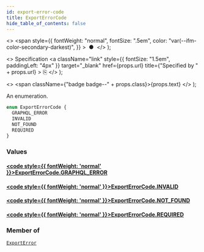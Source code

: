 ```yaml
---
id: export-error-code
title: ExportErrorCode
hide_table_of_contents: false
---
```


  <>
    <span
      style={{
        fontWeight: "normal",
        fontSize: ".5em",
        color: "var(--ifm-color-secondary-darkest)",
      }}
    >
      &nbsp;●&nbsp;
    </span>
  </>
);

  <>
    Specification
    <a
      className="link"
      style={{ fontSize: "1.5em", paddingLeft: "4px" }}
      target="\_blank"
      href={props.url}
      title={"Specified by " + props.url}
    >
      ⎘
    </a>
  </>
);

  <>
    <span className={"badge badge--" + props.class}>{props.text}</span>
  </>
);

An enumeration.

```graphql
enum ExportErrorCode {
  GRAPHQL_ERROR
  INVALID
  NOT_FOUND
  REQUIRED
}
```

### Values

#### [<code style={{ fontWeight: 'normal' }}>ExportErrorCode.<b>GRAPHQL_ERROR</b></code>](#)

>

#### [<code style={{ fontWeight: 'normal' }}>ExportErrorCode.<b>INVALID</b></code>](#)

>

#### [<code style={{ fontWeight: 'normal' }}>ExportErrorCode.<b>NOT_FOUND</b></code>](#)

>

#### [<code style={{ fontWeight: 'normal' }}>ExportErrorCode.<b>REQUIRED</b></code>](#)

>

### Member of

[`ExportError`](../../../storefront/miscellaneous/objects/export-error) <Badge class="secondary" text="object"/>
